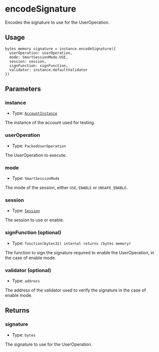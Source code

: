 # encodeSignature

Encodes the signature to use for the UserOperation.

## Usage

```solidity copy
bytes memory signature = instance.encodeSignature({
  userOperation: userOperation,
  mode: SmartSessionMode.USE,
  session: session,
  signFunction: signFunction,
  validator: instance.defaultValidator
})
```

## Parameters

### instance

- Type: [`AccountInstance`](/modulekit/glossary/types.mdx#accountinstance)

The instance of the account used for testing.

### userOperation

- Type: `PackedUserOperation`

The UserOperation to execute.

### mode

- Type: `SmartSessionMode`

The mode of the session, either `USE`, `ENABLE` or `UNSAFE_ENABLE`.

### session

- Type: [`Session`](/modulekit/glossary/types.mdx#session)

The session to use or enable.

### signFunction (optional)

- Type: `function(bytes32) internal returns (bytes memory)`

The function to sign the signature required to enable the UserOperation, in the case of enable mode.

### validator (optional)

- Type: `address`

The address of the validator used to verify the signature in the case of enable mode.

## Returns

### signature

- Type: `bytes`

The signature to use for the UserOperation.
